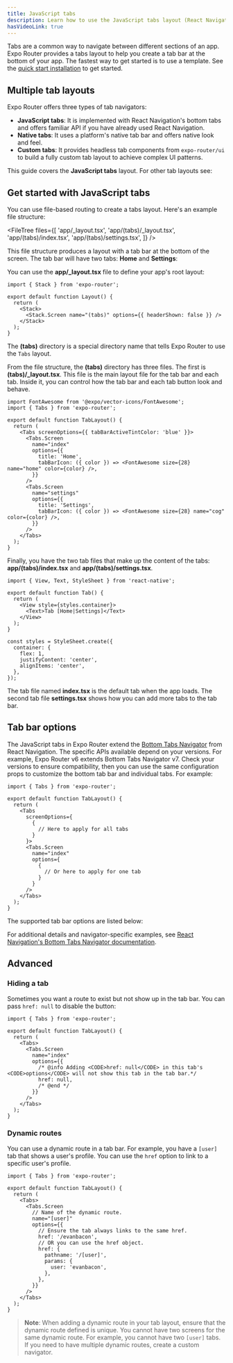 ```yaml
---
title: JavaScript tabs
description: Learn how to use the JavaScript tabs layout (React Navigation bottom tabs) in Expo Router.
hasVideoLink: true
---
```




<VideoBoxLink
  videoId="BElPB4Ai3j0"
  title="Using a JavaScript Tab Navigator with Expo Router"
  description="Configure the tab icons, nest navigators, and manage navigation history."
  className="mb-6"
/>

Tabs are a common way to navigate between different sections of an app. Expo Router provides a tabs layout to help you create a tab bar at the bottom of your app. The fastest way to get started is to use a template. See the [quick start installation](/router/installation/#quick-start) to get started.

## Multiple tab layouts

Expo Router offers three types of tab navigators:

- **JavaScript tabs**: It is implemented with React Navigation's bottom tabs and offers familiar API if you have already used React Navigation.
- **Native tabs**: It uses a platform's native tab bar and offers native look and feel.
- **Custom tabs**: It provides headless tab components from `expo-router/ui` to build a fully custom tab layout to achieve complex UI patterns.

This guide covers the **JavaScript tabs** layout. For other tab layouts see:

<BoxLink
  title="Native tabs"
  href="/router/advanced/native-tabs/"
  description="See native tabs if you want to achieve a native look and feel for your tab bar."
  Icon={BookOpen02Icon}
/>

<BoxLink
  title="Custom tabs"
  href="/router/advanced/custom-tabs/"
  description="See custom tabs if your app requires a fully custom design that is not possible using system tabs."
  Icon={BookOpen02Icon}
/>

## Get started with JavaScript tabs

You can use file-based routing to create a tabs layout. Here's an example file structure:

<FileTree
  files={[
    'app/_layout.tsx',
    'app/(tabs)/_layout.tsx',
    'app/(tabs)/index.tsx',
    'app/(tabs)/settings.tsx',
  ]}
/>

This file structure produces a layout with a tab bar at the bottom of the screen. The tab bar will have two tabs: **Home** and **Settings**:

<ContentSpotlight
  alt="A screenshot of a tab bar with two tabs: Home and Settings."
  src="/static/images/expo-router/tabs.png"
  className="max-w-[540px]"
/>

You can use the **app/\_layout.tsx** file to define your app's root layout:

```tsx app/_layout.tsx
import { Stack } from 'expo-router';

export default function Layout() {
  return (
    <Stack>
      <Stack.Screen name="(tabs)" options={{ headerShown: false }} />
    </Stack>
  );
}
```

The **(tabs)** directory is a special directory name that tells Expo Router to use the `Tabs` layout.

From the file structure, the **(tabs)** directory has three files. The first is **(tabs)/\_layout.tsx**. This file is the main layout file for the tab bar and each tab. Inside it, you can control how the tab bar and each tab button look and behave.

```tsx app/(tabs)/_layout.tsx
import FontAwesome from '@expo/vector-icons/FontAwesome';
import { Tabs } from 'expo-router';

export default function TabLayout() {
  return (
    <Tabs screenOptions={{ tabBarActiveTintColor: 'blue' }}>
      <Tabs.Screen
        name="index"
        options={{
          title: 'Home',
          tabBarIcon: ({ color }) => <FontAwesome size={28} name="home" color={color} />,
        }}
      />
      <Tabs.Screen
        name="settings"
        options={{
          title: 'Settings',
          tabBarIcon: ({ color }) => <FontAwesome size={28} name="cog" color={color} />,
        }}
      />
    </Tabs>
  );
}
```

Finally, you have the two tab files that make up the content of the tabs: **app/(tabs)/index.tsx** and **app/(tabs)/settings.tsx**.

```tsx app/(tabs)/index.tsx & app/(tabs)/settings.tsx
import { View, Text, StyleSheet } from 'react-native';

export default function Tab() {
  return (
    <View style={styles.container}>
      <Text>Tab [Home|Settings]</Text>
    </View>
  );
}

const styles = StyleSheet.create({
  container: {
    flex: 1,
    justifyContent: 'center',
    alignItems: 'center',
  },
});
```

The tab file named **index.tsx** is the default tab when the app loads. The second tab file **settings.tsx** shows how you can add more tabs to the tab bar.

## Tab bar options

The JavaScript tabs in Expo Router extend the [Bottom Tabs Navigator](https://reactnavigation.org/docs/bottom-tab-navigator) from React Navigation. The specific APIs available depend on your versions. For example, Expo Router v6 extends Bottom Tabs Navigator v7. Check your versions to ensure compatibility, then you can use the same configuration props to customize the bottom tab bar and individual tabs. For example:

```tsx app/(tabs)/_layout.tsx
import { Tabs } from 'expo-router';

export default function TabLayout() {
  return (
    <Tabs
      screenOptions={
        {
          // Here to apply for all tabs
        }
      }>
      <Tabs.Screen
        name="index"
        options={
          {
            // Or here to apply for one tab
          }
        }
      />
    </Tabs>
  );
}
```

The supported tab bar options are listed below:

<ReactNavigationOptions category="tabBar" />

For additional details and navigator-specific examples, see [React Navigation's Bottom Tabs Navigator documentation](https://reactnavigation.org/docs/bottom-tab-navigator/#options).

## Advanced

### Hiding a tab

Sometimes you want a route to exist but not show up in the tab bar. You can pass `href: null` to disable the button:

```tsx app/(tabs)/_layout.tsx
import { Tabs } from 'expo-router';

export default function TabLayout() {
  return (
    <Tabs>
      <Tabs.Screen
        name="index"
        options={{
          /* @info Adding <CODE>href: null</CODE> in this tab's <CODE>options</CODE> will not show this tab in the tab bar.*/
          href: null,
          /* @end */
        }}
      />
    </Tabs>
  );
}
```

### Dynamic routes

You can use a dynamic route in a tab bar. For example, you have a `[user]` tab that shows a user's profile. You can use the `href` option to link to a specific user's profile.

```tsx app/(tabs)/_layout.tsx
import { Tabs } from 'expo-router';

export default function TabLayout() {
  return (
    <Tabs>
      <Tabs.Screen
        // Name of the dynamic route.
        name="[user]"
        options={{
          // Ensure the tab always links to the same href.
          href: '/evanbacon',
          // OR you can use the href object.
          href: {
            pathname: '/[user]',
            params: {
              user: 'evanbacon',
            },
          },
        }}
      />
    </Tabs>
  );
}
```

> **Note**: When adding a dynamic route in your tab layout, ensure that the dynamic route defined is unique. You cannot have two screens for the same dynamic route. For example, you cannot have two `[user]` tabs. If you need to have multiple dynamic routes, create a custom navigator.
